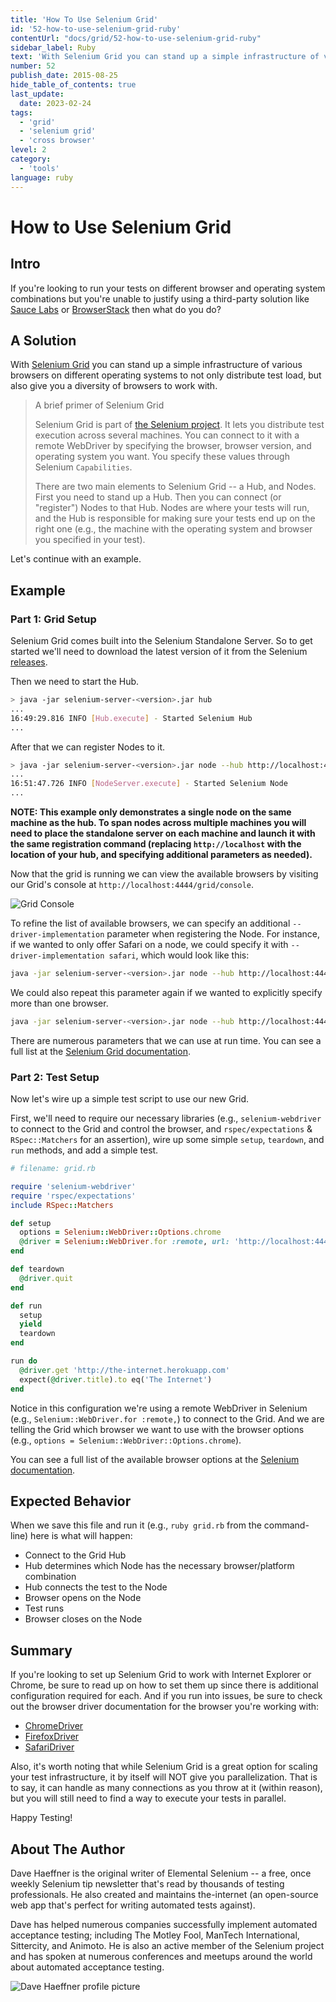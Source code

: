 ```yaml
---
title: 'How To Use Selenium Grid'
id: '52-how-to-use-selenium-grid-ruby'
contentUrl: "docs/grid/52-how-to-use-selenium-grid-ruby"
sidebar_label: Ruby
text: 'With Selenium Grid you can stand up a simple infrastructure of various browsers on different operating systems to not only distribute test load, but also give you a diversity of browsers to work with.'
number: 52
publish_date: 2015-08-25
hide_table_of_contents: true
last_update:
  date: 2023-02-24
tags:
  - 'grid'
  - 'selenium grid'
  - 'cross browser'
level: 2
category:
  - 'tools'
language: ruby
---
```


# How to Use Selenium Grid

## Intro

If you're looking to run your tests on different browser and operating system combinations but you're unable to justify using
a third-party solution like [Sauce Labs](https://saucelabs.com/) or [BrowserStack](http://www.browserstack.com/) then what
do you do?

## A Solution

With [Selenium Grid](https://www.selenium.dev/documentation/grid/) you can stand up a simple infrastructure of various browsers on different operating systems to not only distribute test load, but also give you a diversity of browsers to work with.

>A brief primer of Selenium Grid
>
>Selenium Grid is part of [the Selenium project](https://www.selenium.dev/). It lets you distribute test execution across several machines. You can connect to it with a remote WebDriver by specifying the browser, browser version, and operating system you want. You specify these values through Selenium `Capabilities`.
>
>There are two main elements to Selenium Grid -- a Hub, and Nodes. First you need to stand up a Hub. Then you can connect (or "register") Nodes to that Hub.
>Nodes are where your tests will run, and the Hub is responsible for making sure your tests end up on the right one (e.g., the machine with the operating
>system and browser you specified in your test).

Let's continue with an example.

## Example

### Part 1: Grid Setup

Selenium Grid comes built into the Selenium Standalone Server. So to get started we'll need to download the latest version of it from the Selenium
[releases](https://github.com/SeleniumHQ/selenium/releases).

Then we need to start the Hub.

```sh
> java -jar selenium-server-<version>.jar hub
...
16:49:29.816 INFO [Hub.execute] - Started Selenium Hub
...
```

After that we can register Nodes to it.

```sh
> java -jar selenium-server-<version>.jar node --hub http://localhost:4444
...
16:51:47.726 INFO [NodeServer.execute] - Started Selenium Node
...
```

__NOTE: This example only demonstrates a single node on the same machine as the hub. To span nodes across multiple machines you will need to place the standalone server on each machine and launch it with the same registration command (replacing `http://localhost` with the location of your hub, and specifying additional parameters as needed).__

Now that the grid is running we can view the available browsers by visiting our Grid's console at `http://localhost:4444/grid/console`.

![Grid Console](./../images/grid-console.png)

To refine the list of available browsers, we can specify an additional `--driver-implementation` parameter when registering the Node.
For instance, if we wanted to only offer Safari on a node, we could specify it with `--driver-implementation safari`, which would look
like this:

```sh
java -jar selenium-server-<version>.jar node --hub http://localhost:4444 --driver-implementation safari
```

We could also repeat this parameter again if we wanted to explicitly specify more than one browser.

```sh
java -jar selenium-server-<version>.jar node --hub http://localhost:4444 --driver-implementation safari --driver-implementation chrome
```

There are numerous parameters that we can use at run time. You can see a full list at the
[Selenium Grid documentation](https://www.selenium.dev/documentation/grid/configuration/cli_options/).

### Part 2: Test Setup

Now let's wire up a simple test script to use our new Grid.

First, we'll need to require our necessary libraries (e.g., `selenium-webdriver` to connect to the Grid and control the browser,
and `rspec/expectations` & `RSpec::Matchers` for an assertion), wire up some simple `setup`, `teardown`, and `run` methods,
and add a simple test.

```ruby
# filename: grid.rb

require 'selenium-webdriver'
require 'rspec/expectations'
include RSpec::Matchers

def setup
  options = Selenium::WebDriver::Options.chrome
  @driver = Selenium::WebDriver.for :remote, url: 'http://localhost:4444', options: options
end

def teardown
  @driver.quit
end

def run
  setup
  yield
  teardown
end

run do
  @driver.get 'http://the-internet.herokuapp.com'
  expect(@driver.title).to eq('The Internet')
end
```

Notice in this configuration we're using a remote WebDriver in Selenium (e.g., `Selenium::WebDriver.for :remote,`) to connect to the Grid.
And we are telling the Grid which browser we want to use with the browser options (e.g., `options = Selenium::WebDriver::Options.chrome`).

You can see a full list of the available browser options at the [Selenium documentation](https://www.selenium.dev/documentation/webdriver/browsers/).

## Expected Behavior

When we save this file and run it (e.g., `ruby grid.rb` from the command-line) here is what will happen:

+ Connect to the Grid Hub
+ Hub determines which Node has the necessary browser/platform combination
+ Hub connects the test to the Node
+ Browser opens on the Node
+ Test runs
+ Browser closes on the Node

## Summary

If you're looking to set up Selenium Grid to work with Internet Explorer or Chrome, be sure to read up on how to set them up since there is
additional configuration required for each. And if you run into issues, be sure to check out the browser driver documentation for the
browser you're working with:

+ [ChromeDriver](https://chromedriver.chromium.org/)
+ [FirefoxDriver](https://firefox-source-docs.mozilla.org/testing/geckodriver/Support.html)
+ [SafariDriver](https://developer.apple.com/documentation/webkit/about_webdriver_for_safari)

Also, it's worth noting that while Selenium Grid is a great option for scaling your test infrastructure, it by itself will NOT give you
parallelization. That is to say, it can handle as many connections as you throw at it (within reason), but you will still need to find a
way to execute your tests in parallel.

Happy Testing!

## About The Author

Dave Haeffner is the original writer of Elemental Selenium -- a free, once weekly Selenium tip newsletter that's read by thousands of
testing professionals. He also created and maintains the-internet (an open-source web app that's perfect for writing automated tests against).

Dave has helped numerous companies successfully implement automated acceptance testing; including The Motley Fool, ManTech International,
Sittercity, and Animoto. He is also an active member of the Selenium project and has spoken at numerous conferences and meetups around
the world about automated acceptance testing.

![Dave Haeffner profile picture](/img/authors/dave-haeffner.jpeg#author-img 'a title')
